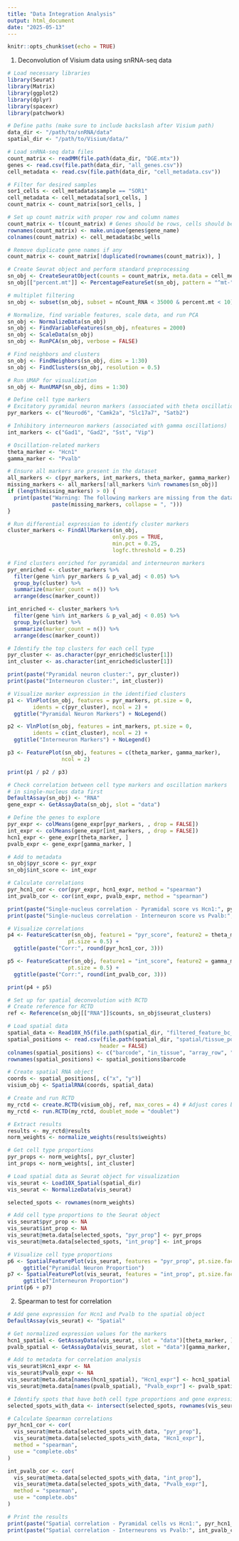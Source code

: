 ```yaml
---
title: "Data Integration Analysis"
output: html_document
date: "2025-05-13"
---
```


```r
knitr::opts_chunk$set(echo = TRUE)
```

1. Deconvolution of Visium data using snRNA-seq data

```r
# Load necessary libraries
library(Seurat)
library(Matrix)
library(ggplot2)
library(dplyr)
library(spacexr)
library(patchwork)

# Define paths (make sure to include backslash after Visium path)
data_dir <- "/path/to/snRNA/data"
spatial_dir <- "/path/to/Visium/data/"

# Load snRNA-seq data files
count_matrix <- readMM(file.path(data_dir, "DGE.mtx"))
genes <- read.csv(file.path(data_dir, "all_genes.csv"))
cell_metadata <- read.csv(file.path(data_dir, "cell_metadata.csv"))

# Filter for desired samples
sor1_cells <- cell_metadata$sample == "SOR1"
cell_metadata <- cell_metadata[sor1_cells, ]
count_matrix <- count_matrix[sor1_cells, ]

# Set up count matrix with proper row and column names
count_matrix <- t(count_matrix) # Genes should be rows, cells should be columns
rownames(count_matrix) <- make.unique(genes$gene_name)
colnames(count_matrix) <- cell_metadata$bc_wells

# Remove duplicate gene names if any
count_matrix <- count_matrix[!duplicated(rownames(count_matrix)), ]

# Create Seurat object and perform standard preprocessing
sn_obj <- CreateSeuratObject(counts = count_matrix, meta.data = cell_metadata)
sn_obj[["percent.mt"]] <- PercentageFeatureSet(sn_obj, pattern = "^mt-")

# multiplet filtering
sn_obj <- subset(sn_obj, subset = nCount_RNA < 35000 & percent.mt < 10)

# Normalize, find variable features, scale data, and run PCA
sn_obj <- NormalizeData(sn_obj)
sn_obj <- FindVariableFeatures(sn_obj, nfeatures = 2000)
sn_obj <- ScaleData(sn_obj)
sn_obj <- RunPCA(sn_obj, verbose = FALSE)

# Find neighbors and clusters
sn_obj <- FindNeighbors(sn_obj, dims = 1:30)
sn_obj <- FindClusters(sn_obj, resolution = 0.5)

# Run UMAP for visualization
sn_obj <- RunUMAP(sn_obj, dims = 1:30)

# Define cell type markers
# Excitatory pyramidal neuron markers (associated with theta oscillations)
pyr_markers <- c("Neurod6", "Camk2a", "Slc17a7", "Satb2")

# Inhibitory interneuron markers (associated with gamma oscillations)
int_markers <- c("Gad1", "Gad2", "Sst", "Vip")

# Oscillation-related markers
theta_marker <- "Hcn1"
gamma_marker <- "Pvalb"

# Ensure all markers are present in the dataset
all_markers <- c(pyr_markers, int_markers, theta_marker, gamma_marker)
missing_markers <- all_markers[!all_markers %in% rownames(sn_obj)]
if (length(missing_markers) > 0) {
  print(paste("Warning: The following markers are missing from the dataset:", 
              paste(missing_markers, collapse = ", ")))
}

# Run differential expression to identify cluster markers
cluster_markers <- FindAllMarkers(sn_obj, 
                                 only.pos = TRUE, 
                                 min.pct = 0.25, 
                                 logfc.threshold = 0.25)

# Find clusters enriched for pyramidal and interneuron markers
pyr_enriched <- cluster_markers %>%
  filter(gene %in% pyr_markers & p_val_adj < 0.05) %>%
  group_by(cluster) %>%
  summarize(marker_count = n()) %>%
  arrange(desc(marker_count))

int_enriched <- cluster_markers %>%
  filter(gene %in% int_markers & p_val_adj < 0.05) %>%
  group_by(cluster) %>%
  summarize(marker_count = n()) %>%
  arrange(desc(marker_count))

# Identify the top clusters for each cell type
pyr_cluster <- as.character(pyr_enriched$cluster[1])
int_cluster <- as.character(int_enriched$cluster[1])

print(paste("Pyramidal neuron cluster:", pyr_cluster))
print(paste("Interneuron cluster:", int_cluster))

# Visualize marker expression in the identified clusters
p1 <- VlnPlot(sn_obj, features = pyr_markers, pt.size = 0, 
        idents = c(pyr_cluster), ncol = 2) + 
  ggtitle("Pyramidal Neuron Markers") + NoLegend()

p2 <- VlnPlot(sn_obj, features = int_markers, pt.size = 0, 
        idents = c(int_cluster), ncol = 2) + 
  ggtitle("Interneuron Markers") + NoLegend()

p3 <- FeaturePlot(sn_obj, features = c(theta_marker, gamma_marker), 
                 ncol = 2)

print(p1 / p2 / p3)

# Check correlation between cell type markers and oscillation markers
# in single-nucleus data first
DefaultAssay(sn_obj) <- "RNA"
gene_expr <- GetAssayData(sn_obj, slot = "data")

# Define the genes to explore
pyr_expr <- colMeans(gene_expr[pyr_markers, , drop = FALSE])
int_expr <- colMeans(gene_expr[int_markers, , drop = FALSE])
hcn1_expr <- gene_expr[theta_marker, ]
pvalb_expr <- gene_expr[gamma_marker, ]

# Add to metadata
sn_obj$pyr_score <- pyr_expr
sn_obj$int_score <- int_expr

# Calculate correlations
pyr_hcn1_cor <- cor(pyr_expr, hcn1_expr, method = "spearman")
int_pvalb_cor <- cor(int_expr, pvalb_expr, method = "spearman")

print(paste("Single-nucleus correlation - Pyramidal score vs Hcn1:", pyr_hcn1_cor))
print(paste("Single-nucleus correlation - Interneuron score vs Pvalb:", int_pvalb_cor))

# Visualize correlations
p4 <- FeatureScatter(sn_obj, feature1 = "pyr_score", feature2 = theta_marker, 
                   pt.size = 0.5) +
  ggtitle(paste("Corr:", round(pyr_hcn1_cor, 3)))

p5 <- FeatureScatter(sn_obj, feature1 = "int_score", feature2 = gamma_marker, 
                   pt.size = 0.5) +
  ggtitle(paste("Corr:", round(int_pvalb_cor, 3)))

print(p4 + p5)

# Set up for spatial deconvolution with RCTD
# Create reference for RCTD
ref <- Reference(sn_obj[["RNA"]]$counts, sn_obj$seurat_clusters)

# Load spatial data
spatial_data <- Read10X_h5(file.path(spatial_dir, "filtered_feature_bc_matrix.h5"))
spatial_positions <- read.csv(file.path(spatial_dir, "spatial/tissue_positions_list.csv"), 
                             header = FALSE)
colnames(spatial_positions) <- c("barcode", "in_tissue", "array_row", "array_col", "x", "y")
rownames(spatial_positions) <- spatial_positions$barcode

# Create spatial RNA object
coords <- spatial_positions[, c("x", "y")]
visium_obj <- SpatialRNA(coords, spatial_data)

# Create and run RCTD
my_rctd <- create.RCTD(visium_obj, ref, max_cores = 4) # Adjust cores based on your system
my_rctd <- run.RCTD(my_rctd, doublet_mode = "doublet")

# Extract results
results <- my_rctd@results
norm_weights <- normalize_weights(results$weights)

# Get cell type proportions
pyr_props <- norm_weights[, pyr_cluster]
int_props <- norm_weights[, int_cluster]

# Load spatial data as Seurat object for visualization
vis_seurat <- Load10X_Spatial(spatial_dir)
vis_seurat <- NormalizeData(vis_seurat)

selected_spots <- rownames(norm_weights)

# Add cell type proportions to the Seurat object
vis_seurat$pyr_prop <- NA
vis_seurat$int_prop <- NA
vis_seurat@meta.data[selected_spots, "pyr_prop"] <- pyr_props
vis_seurat@meta.data[selected_spots, "int_prop"] <- int_props

# Visualize cell type proportions
p6 <- SpatialFeaturePlot(vis_seurat, features = "pyr_prop", pt.size.factor = 2) +
     ggtitle("Pyramidal Neuron Proportion")
p7 <- SpatialFeaturePlot(vis_seurat, features = "int_prop", pt.size.factor = 2) +
     ggtitle("Interneuron Proportion")
print(p6 + p7)
```

2. Spearman to test for correlation

```r
# Add gene expression for Hcn1 and Pvalb to the spatial object
DefaultAssay(vis_seurat) <- "Spatial"

# Get normalized expression values for the markers
hcn1_spatial <- GetAssayData(vis_seurat, slot = "data")[theta_marker, ]
pvalb_spatial <- GetAssayData(vis_seurat, slot = "data")[gamma_marker, ]

# Add to metadata for correlation analysis
vis_seurat$Hcn1_expr <- NA
vis_seurat$Pvalb_expr <- NA
vis_seurat@meta.data[names(hcn1_spatial), "Hcn1_expr"] <- hcn1_spatial
vis_seurat@meta.data[names(pvalb_spatial), "Pvalb_expr"] <- pvalb_spatial

# Identify spots that have both cell type proportions and gene expression data
selected_spots_with_data <- intersect(selected_spots, rownames(vis_seurat@meta.data))

# Calculate Spearman correlations
pyr_hcn1_cor <- cor(
  vis_seurat@meta.data[selected_spots_with_data, "pyr_prop"], 
  vis_seurat@meta.data[selected_spots_with_data, "Hcn1_expr"], 
  method = "spearman", 
  use = "complete.obs"
)

int_pvalb_cor <- cor(
  vis_seurat@meta.data[selected_spots_with_data, "int_prop"], 
  vis_seurat@meta.data[selected_spots_with_data, "Pvalb_expr"], 
  method = "spearman", 
  use = "complete.obs"
)

# Print the results
print(paste("Spatial correlation - Pyramidal cells vs Hcn1:", pyr_hcn1_cor))
print(paste("Spatial correlation - Interneurons vs Pvalb:", int_pvalb_cor))
```